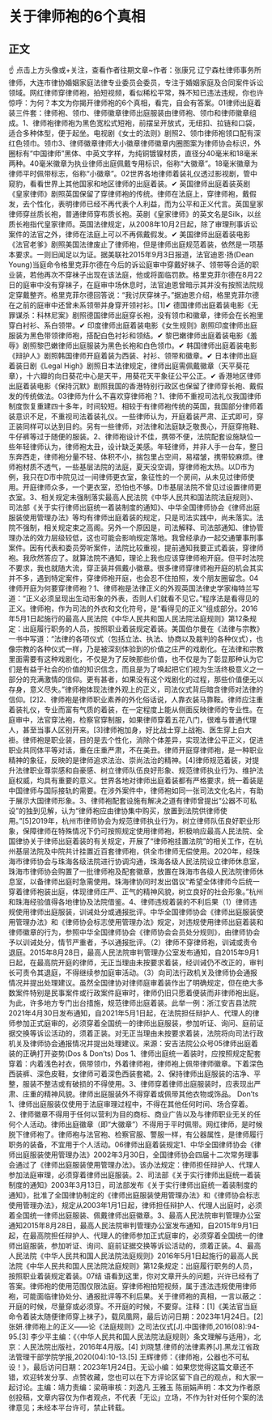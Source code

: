 # 关于律师袍的6个真相
## 正文
☝ 点击上方头像或+关注，查看作者往期文章~作者：张康兄 辽宁森杜律师事务所律师，大连市律协婚姻家庭法律专业委员会委员，专注于婚姻家庭及合同案件诉讼领域。网红律师穿律师袍，拍短视频，看似稀松平常，殊不知已违法违规，你也许惊呼：为何？本文为你揭开律师袍的6个真相，看完，自会有答案。01律师出庭着装三件套：律师袍、领巾、律师徽章律师出庭服装由律师袍、领巾和律师徽章组成。1、律师袍律师袍为黑色宽松式短袍，前摆呈开放式，无纽扣、拉链和口袋，适合多种体型，便于起坐。电视剧《女士的法则》剧照2、领巾律师袍领口配有深红色领巾。领巾3、律师徽章律师大小徽章律师徽章内圈图案为律师协会标识，外圈标有“中国律师”黑体、中英文字样，为纯铜镀镍材质，直径分40毫米和18毫米两种。40毫米徽章为执业律师出庭佩戴专用标识，俗称“大徽章”。18毫米徽章为律师平时佩带标志，俗称“小徽章”。02世界各地律师着装礼仪透过影视剧，管中窥豹，看看世界上其他国家和地区律师的出庭着装。✔ 英国律师出庭着装英剧《皇家律师》剧照英国保留了穿律师袍的传统。律师在法庭上，穿律师袍，戴假发，去个性化，表明律师已经不再代表个人利益，而为公平和正义代言。英国皇家律师穿丝质长袍，普通律师穿布质长袍。英剧《皇家律师》的英文名是Silk，以丝质长袍指代皇家律师。英国法律规定，从2008年10月2日起，除了审理刑事诉讼案件的法官之外，律师在法庭上可以不再佩戴假发。✔ 美国律师出庭着装电影《法官老爹》剧照美国法律废止了律师袍，但是律师出庭规范着装，依然是一项基本要求。一则旧闻足以为证。据美联社2015年9月3日报道，法官迪恩·扬(Dean Young)当庭命令格里克菲尔德在今后的诉讼庭审中穿戴好袜子、领带等合适的职业装，若他再次不穿袜子出现在该法庭，他或将面临罚款。格里克菲尔德在8月22日的庭审中没有穿袜子，在庭审中场休息时，法官迪恩曾暗示其并没有按照法院规定穿戴整齐。格里克菲尔德回答说：“我讨厌穿袜子。”据迪恩介绍，格里克菲尔德在之前的庭审中还曾未系领带并身穿开领衬衫。[1]✔ 德国律师出庭着装电影《无罪谋杀：科林尼案》剧照德国律师出庭穿长袍，没有领巾和徽章，律师会在长袍里穿白衬衫、系白领带。✔ 印度律师出庭着装电影《女生规则》剧照印度律师出庭服装为黑色带领律师袍，搭配白色衬衫和领结。✔ 黎巴嫩律师出庭着装电影《羞辱》剧照黎巴嫩律师出庭服装为黑色长袍和白色领巾。✔ 韩国律师出庭着装电影《辩护人》剧照韩国律师开庭着装为西装、衬衫、领带和徽章。✔ 日本律师出庭着装日剧《Legal High》剧照日本法律规定，律师出庭需佩戴徽章（天平葵花章），十六瓣的向日葵花中心是天平，用葵花天平象征公平公正。✔ 香港地区律师出庭着装电影《保持沉默》剧照我国的香港特别行政区也保留了律师穿长袍、戴假发的传统做法。03律师为什么不喜欢穿律师袍？1、律师不重视司法礼仪我国律师制度恢复重建四十多年，时间较短。相较于有律师袍传统的英国，我国部分律师着装意识不足，不重视司法着装礼仪。一些律师认为，开庭着装严肃、正式即可，穿正装同样可以达到目的。另有一些律师，对法律和法庭缺乏敬畏心，开庭穿拖鞋、牛仔裤等过于随便的服装。2、律师袍设计不佳，携带不便，法院配套设施缺位一些年轻律师认为，律师袍太丑，设计缺乏美感。年轻律师，并非人手一台车，整日东奔西走，律师袍分量不轻、体积不小，揣包里占空间，易褶皱，携带较麻烦。律师袍材质不透气，一些基层法院的法庭，夏天没空调，穿律师袍太热。以D市为例，我只在D市中院见过一间律师更衣室，象征性的一个房间，从未见过律师使用。开庭律师众多，一个更衣室，恐怕也不够。D市基层法院不曾见过设置律师更衣室。3、相关规定未强制落实最高人民法院《中华人民共和国法院法庭规则》、司法部《关于实行律师出庭统一着装制度的通知》、中华全国律师协会《律师出庭服装使用管理办法》等均有律师出庭着装的规定，只是司法实践中，尚未落实。法院不强制，相关规定束之高阁。另外一个原因是，司法解释、司法部通知、律协管理办法的效力层级较低，这也可能会影响规定落地。我曾经承办一起交通肇事刑事案件。因有代表和委员旁听案件，法院比较重视，提前通知我要正式着装，穿律师袍。我欣然答应了。就算法院不通知，理论上我也应该穿律师袍开庭。但平时法院不要求，我也就随大流，穿正装并佩戴小徽章。很多律师穿律师袍开庭的机会其实并不多，遇到特定案件，穿律师袍开庭，也会忍不住拍照，发个朋友圈留念。04律师开庭为何要穿律师袍？1、律师袍是法律正义的外观英国法律史学家梅特兰写道：“正义必须呈现出生动形象的外表，否则人们就看不见它。”程序法是看得见的正义。律师袍，作为司法的外衣和文化符号，是“看得见的正义”组成部分。2016年5月1日起施行的最高人民法院《中华人民共和国人民法院法庭规则》第12条规定：出庭履行职务的人员，按照职业着装规定着装。美国伯尔曼在《法律与宗教》一书中写道：“法律的各项仪式（包括立法、执法、协商以及裁判的各种仪式），也像宗教的各种仪式一样，乃是被深刻体验到的价值之庄严的戏剧化。在法律和宗教里面需要有这种戏剧化，不仅是为了反映那些价值，也不仅是为了彰显那种认为它们是有益于社会的价值的知识信念，而且是为了唤起把它们视为生活终极意义之一部分的充满激情的信仰。更有甚者，如果没有这个戏剧化的过程，那些价值便无以存身，意义尽失。”律师袍体现法律外观上的正义，司法仪式背后暗含律师对法律的信仰。[2]2、律师袍是律师职业素养的外化俗话说，人靠衣装马靠鞍。律师应注重着装礼仪，专业而富有气质的着装，在一定程度上能从侧面反映律师的专业性。在庭审中，法官穿法袍，检察官穿制服，如果律师穿着五花八门，很难与普通代理人，甚至当事人区别开来。[3]律师袍加身，好比战士穿上战袍、医生穿上白大褂。律师袍是职业装，目的是去个性化，消除个体差异，实现法律公平正义，促进职业共同体平等对话，重在庄重严肃，不在美丑。律师开庭穿律师袍，是一种职业精神的象征，反映的是律师追求法治、崇尚法治的精神。[4]律师规范着装，对提升法律职业尊崇感和自豪感、树立律师队伍良好形象、规范律师执业行为、维护法庭权威，均具有重要的意义。世界各地对律师出庭着装都有严格要求，统一着装是中国律师与国际接轨的需要。在涉外案件中，律师袍如同一张司法文化名片，有助于展示大国律师形象。3、律师袍配套设施有解决之道有律师曾提出“公器不可私设”的独到见解，认为“律师袍应由律协集中购买，放置到法院供律师使用。”[5]2019年，杭州市律师协会为规范律师执业行为，树立律师队伍良好职业形象，保障律师在特殊情况下仍可按照规定使用律师袍，积极响应最高人民法院、全国律协关于律师出庭着装的有关规定，开展了“律师袍挂置法院”的相关工作，在杭州基层法院及中院共计挂置近百套律师袍，供全市律师无偿使用。2020年，经珠海市律师协会与珠海各级法院进行协调沟通，珠海各级人民法院设立律师休息室，珠海市律师协会购置了一批律师袍及配套徽章，放置在珠海市各级人民法院律师休息室，以备律师出庭时急需使用。珠海律协同时发出倡议“希望全体律师今后统一穿着律师袍装出庭，体现律师庄严、正气的精神风貌，树立良好的社会形象。”杭州和珠海经验值得各地律协及法院借鉴。4、律师违规着装的不利后果（1）律师违规使用律师出庭服装，训诫处分或通报批评。中华全国律师协会《律师出庭服装使用管理办法》和《律师协会标志使用管理办法》规定，对违规使用律师出庭着装和律师徽章的行为，参照中华全国律师协会《律师协会会员处分规则》，由律师协会予以训诫处分，情节严重者，予以通报批评。（2）律师不穿律师袍，训诫或责令退庭。2015年8月28日，最高人民法院审判管理办公室发布通知，自2015年9月1日起，在最高院开庭的律师，无正当理由未按要求着装，经训诫仍不改正的，审判长可责令其退庭，不得继续参加庭审活动。（3）向司法行政机关及律师协会通报情况并提出处理建议。虽然全国律协对律师庭审着装作出了明确规定，但在绝大多数案件特别是民事案件或行政案件庭审时，律师仍旧只愿着便装而非律师袍出庭。为此，许多地方专门出台措施，规范律师出庭着装。此举一例：浙江安吉县法院2021年4月30日发布通知，自2021年5月1日起，在法院担任辩护人、代理人的律师参加正式庭审的，必须穿着全国统一的律师出庭服装，参加听证、询问、庭前证据交换等诉讼活动的，须着正装。对无正当理由未按要求着装，法院将向司法行政机关及律师协会通报情况并提出处理建议。来源：安吉法院公众号05律师出庭着装的正确打开姿势(Dos & Don’ts) Dos 1、律师出庭统一着装时，应按照规定配套穿着：内着浅色衬衣，佩带领巾，外着律师袍，律师袍上佩带律师徽章。下着深色西装裤、深色皮鞋，女律师可着深色西装套裙。2、保持律师出庭服装的洁净、平整，服装不整洁或有破损的不得使用。3、律师穿着律师出庭服装时，应表现出严肃、庄重的精神风貌。律师出庭服装外不得穿着或佩带其他衣物或饰品。 Don’ts 1、律师出庭服装仅使用于法庭审理过程中，不得在其他任何时间、场合穿着。2、律师徽章不得用于任何以营利为目的商标、商业广告以及与律师职业无关的任何个人活动。律师出庭徽章（即“大徽章”）不得用于平时佩带。网红律师，是时候脱下律师袍了。律师袍与法官袍、检察官服、警服一样，有公器属性，是律师履行职务的装备，不宜用于个人活动。06律师出庭着装规定1、中华全国律师协会《律师出庭服装使用管理办法》2002年3月30日，全国律师协会四届十二次常务理事会通过了《律师出庭服装使用管理办法》。该办法规定：律师担任辩护人、代理人参加法庭审理，必须穿着律师出庭服装。2、司法部《关于实行律师出庭统一着装制度的通知》2003年3月13日，司法部发布《关于实行律师出庭统一着装制度的通知》，批准了全国律协制定的《律师出庭服装使用管理办法》和《律师协会标志使用管理办法》，规定从2003年1月1日起，律师担任辩护人、代理人出庭时，必须着全国统一律师出庭服装、佩戴律师出庭徽章。3、最高人民法院审判管理办公室通知2015年8月28日，最高人民法院审判管理办公室发布通知，自2015年9月1日起，在最高院担任辩护人、代理人的律师参加正式庭审的，必须穿着全国统一的律师出庭服装，参加听证、询问、庭前证据交换等诉讼活动的，须着正装。4、最高人民法院《中华人民共和国人民法院法庭规则》2016年5月1日起施行的最高人民法院《中华人民共和国人民法院法庭规则》第12条规定：出庭履行职务的人员，按照职业着装规定着装。07结 语看到这里，你对文章开头的问题，兴许已经有了答案。律师袍的使用范围仅限法庭。穿律师袍拍短视频，属于违法违规使用律师袍，可能面临律协处分、通报批评等不利后果。关于律师袍的真相，一言以蔽之：开庭的时候，尽量穿或必须穿。不开庭的时候，不要穿。注释：[1]《美法官当庭命令着装太随便律师穿上袜子》，载凤凰网，最后访问日期：2023年1月24日。[2] 张妍.律师袍上的正义——论《法庭规则》之司法仪式[J].中国律师,2016(08):94-95.[3] 李少平主编：《〈中华人民共和国人民法院法庭规则〉条文理解与适用》，北京：人民法院出版社，2016年4月版。[4] 刘晓慧.律师的法律素养[J].黑龙江省政法管理干部学院学报,2020(04):10-13.[5] 王辉律师：《律师袍，公器也不可私设！》，最后访问日期：2023年1月24日。无讼小编：如果您觉得这篇文章还不错，欢迎转发分享、点赞收藏，您也可以在下方评论区留下自己的观点，和大家一起讨论。主编：靖力责编：梁萌审核：刘逸凡 王雅玉 陈丽娟声明：本文为作者原创投稿，文章内容仅为作者观点，不代表「无讼」立场，不作为针对任何个案的法律意见；未经本平台许可，禁止转载。